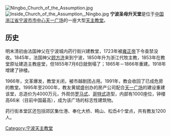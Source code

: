 {{Unreferenced|time=2020-01-02T15:39:14+00:00}}
[[File:Ningbo_Church_of_the_Assumption.jpg|thumb]]
[[File:Inside_Church_of_the_Assumption,_Ningbo.jpg|thumb]]
'''宁波圣母升天堂'''是位于[[中华人民共和国|中国]][[浙江省|浙江省]][[宁波市|宁波市]][[市中心|市中心]][[天一广场|天一广场]]的一座大型[[天主教堂|天主教堂]]。

== 历史 ==
明末清初由法国神父在宁波城内药行街兴建教堂，1723年被[[雍正帝|雍正帝]]下令查禁没收。1845年，法国神父[[顾方济|顾方济]]来到宁波，1850年升为浙江代牧主教，1853年在教堂原址建造主教座堂，但1855年7月6日就倒塌了；1865年－1866年重建。1918年增建了钟楼。

1966年，文革爆发，教堂关闭，被市越剧团占用。1991年，教会收回了已成危房的教堂。1995年至2000年，教友黄斌盛创办的房产公司配合[[天一广场|天一广场]]的建设重建该堂，总造价为4000万元，外观仿[[罗曼式建筑|罗马式]]、[[哥特式建筑|哥特式]]造型，内部有1000座位，钟楼高66米（目前中国最高），成为该广场的标志性建筑物。

药行街本堂区还包括郊区集仕港、奉化大桥、畸山、松岙4个堂点，共有教友1200人。

[[Category:宁波天主教堂|Category:宁波天主教堂]]